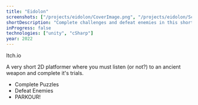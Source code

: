 ```yaml
---
title: "Eidolon"
screenshots: ["/projects/eidolon/CoverImage.png", "/projects/eidolon/Screenshot\ (1).png", "/projects/eidolon/Screenshot\ (2).png", "/projects/eidolon/Screenshot\ (3).png"]
shortDescription: "Complete challenges and defeat enemies in this short 2D platformer"
inProgress: false
technologies: ["unity", "cSharp"]
year: 2022
---
```



<Link href="https://ttttino.itch.io/eidolon">
    <a className=" flex flex-col items-center justify-center bg-rose-600 rounded-md shadow-sm hover:shadow-md hover:scale-105 ">
        <FaItchIo className="h-10 w-10 mt-1" />
        <p className="mt-1 mb-0 mx-0">Itch.io</p>
    </a>
</Link>


A very short 2D platformer where you must listen (or not?) to an ancient weapon and complete it's trials.

* Complete Puzzles
* Defeat Enemies
* PARKOUR!
